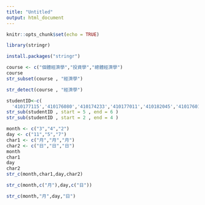 ```yaml
---
title: "Untitled"
output: html_document
---
```


```r
knitr::opts_chunk$set(echo = TRUE)
```


```r
library(stringr)
```

```r
install.packages("stringr")
```
```r
course <- c("個體經濟學","投資學","總體經濟學")
course
str_subset(course , "經濟學")
```

```r
str_detect(course , "經濟學")
```

```r
studentID<-c(
  '410177115','410176080','410174233','410177011','410182045','410176014')
str_sub(studentID , start = 5 , end = 6 )
str_sub(studentID , start = 2 , end = 4 )
```
```r
month <- c("3","4","2")
day <- c("11","5","7")
char1 <- c("月","月","月")
char2 <- c("日","日","日")
month
char1
day
char2
str_c(month,char1,day,char2)
```

```r
str_c(month,c("月"),day,c("日"))
```

```r
str_c(month,"月",day,"日")
```


